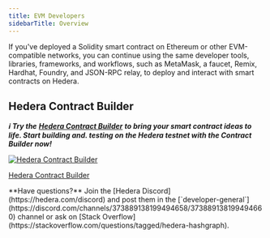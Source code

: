 ```yaml
---
title: EVM Developers
sidebarTitle: Overview
---
```


If you've deployed a Solidity smart contract on Ethereum or other EVM-compatible networks, you can continue using the same developer tools, libraries, frameworks, and workflows, such as MetaMask, a faucet, Remix, Hardhat, Foundry, and JSON-RPC relay, to deploy and interact with smart contracts on Hedera.

<Columns cols={3}>
  <Card
    title="Add Hedera to MetaMask"
    href="/hedera/getting-started-evm-developers/add-hedera-to-metamask"
    arrow
  ></Card>
  <Card
    title="Hedera Testnet Faucet"
    href="/hedera/getting-started-evm-developers/hedera-testnet-faucet"
    arrow
  ></Card>
  <Card
    title="Deploy w/ Contract Builder"
    href="/hedera/getting-started-evm-developers/deploy-your-first-contract-with-hedera-contract-builder"
    arrow
  ></Card>
  <Card
    title="Deploy w/ Remix"
    href="/hedera/getting-started-evm-developers/deploy-a-smart-contract-using-remix"
    arrow
  ></Card>
  <Card
    title="Deploy w/ Hardhat"
    href="/hedera/getting-started-evm-developers/deploy-a-smart-contract-with-hardhat"
    arrow
  ></Card>
  <Card
    title="Deploy w/ Foundry"
    href="/hedera/getting-started-evm-developers/deploy-a-smart-contract-with-foundry"
    arrow
  ></Card>
</Columns>

## Hedera Contract Builder

**_ℹ️ Try the_** [**_Hedera Contract Builder_**](https://portal.hedera.com/contract-builder) **_to bring your smart contract ideas to life. Start building and. testing on the Hedera testnet with the Contract Builder now!_**

<div className="flex flex-col justify-center items-center w-full mt-4 mb-8 not-prose">
  <a
    href="https://portal.hedera.com/contract-builder"
    target="_blank"
    rel="noopener noreferrer"
    className="no-underline text-center cursor-pointer group"
    style={{ textAlign: "center" }}
  >
    <img
      src="/images/getting-started-evm-developers/contract-builder-screenshot.png"
      alt="Hedera Contract Builder"
      className="mx-auto rounded-lg shadow-sm w-full h-auto mb-[5px]"
      noZoom
    />
    <p className="text-gray-1000 dark:text-gray-500 text-sm font-semibold mt-3 mb-0 text-center underline decoration-[#8853FF] decoration-1 underline-offset-[6px] transition-colors duration-200 group-hover:text-[#8853FF]">
      Hedera Contract Builder
    </p>
  </a>
</div>

<Info>
  **Have questions?** Join the [Hedera Discord](https://hedera.com/discord) and
  post them in the
  [`developer-general`](https://discord.com/channels/373889138199494658/373889138199494660)
  channel or ask on [Stack
  Overflow](https://stackoverflow.com/questions/tagged/hedera-hashgraph).
</Info>
